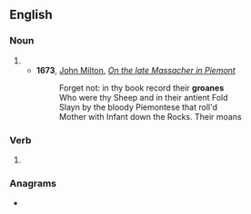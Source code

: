 ==English==

===Noun===
{{en-noun}}

# {{obsolete spelling of|groan|lang=en}}
#* '''1673''', [[w:John Milton|John Milton]], ''[[s:On the late Massacher in Piemont|On the late Massacher in Piemont]]''
#*: Forget not: in thy book record their '''groanes'''
#*: Who were thy Sheep and in their antient Fold
#*: Slayn by the bloody Piemontese that roll'd
#*: Mother with Infant down the Rocks. Their moans

===Verb===
{{head|en|verb}}

# {{obsolete spelling of|groan|lang=en}}

===Anagrams===
* {{anagrams|en|Gorean|Orange|Ragone|onager|orange}}
